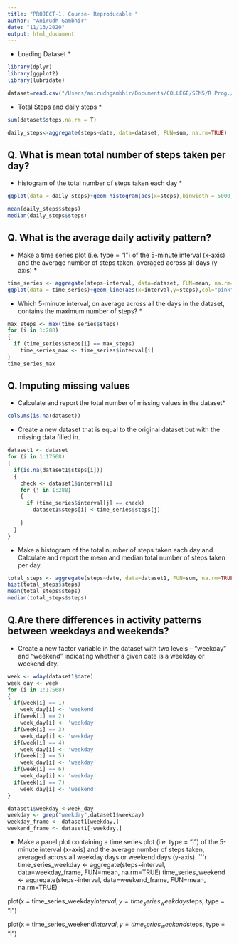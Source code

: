 ```yaml
---
title: "PROJECT-1, Course- Reproducable "
author: "Anirudh Gambhir"
date: "11/13/2020"
output: html_document
---
```


* Loading Dataset *
```r
library(dplyr)
library(ggplot2)
library(lubridate)

dataset=read.csv("/Users/anirudhgambhir/Documents/COLLEGE/SEM5/R Prog./Datasets/Coursera Datasets/activity.csv")

```
* Total Steps and daily steps *
```r
sum(dataset$steps,na.rm = T)

daily_steps<-aggregate(steps~date, data=dataset, FUN=sum, na.rm=TRUE)
```

Q. What is mean total number of steps taken per day?
-------------------------------------------------

* histogram of the total number of steps taken each day *
```r
ggplot(data = daily_steps)+geom_histogram(aes(x=steps),binwidth = 5000,fill='orange',col='red')+labs(x="Number of Steps",y="Frequency",title = "Number of Steps taken each day")
```


```r
mean(daily_steps$steps)
median(daily_steps$steps)

```
    
Q. What is the average daily activity pattern?
-------------------------------------------

* Make a time series plot (i.e. type = "l") of the 5-minute interval (x-axis) and the average number of steps taken, averaged across all days (y-axis) *

```r
time_series <- aggregate(steps~interval, data=dataset, FUN=mean, na.rm=TRUE)
ggplot(data = time_series)+geom_line(aes(x=interval,y=steps),col="pink")+labs(x="Time Interval",y="Number of Steps",title = "Time Series Graph")+theme_bw()

```

* Which 5-minute interval, on average across all the days in the dataset, contains the maximum number of steps? *
```r
max_steps <- max(time_series$steps)
for (i in 1:288) 
{
  if (time_series$steps[i] == max_steps)
    time_series_max <- time_series$interval[i]
}
time_series_max
```

Q. Imputing missing values
-----------------------

* Calculate and report the total number of missing values in the dataset*
```r
colSums(is.na(dataset))
```

* Create a new dataset that is equal to the original dataset but with the missing data filled in.

```r
dataset1 <- dataset
for (i in 1:17568) 
{
  if(is.na(dataset1$steps[i])) 
  { 
    check <- dataset1$interval[i]
    for (j in 1:288)
    {
      if (time_series$interval[j] == check) 
        dataset1$steps[i] <-time_series$steps[j] 
      
    }
  }
}
```

* Make a histogram of the total number of steps taken each day and Calculate and report the mean and median total number of steps taken per day. 
```r
total_steps <- aggregate(steps~date, data=dataset1, FUN=sum, na.rm=TRUE)
hist(total_steps$steps)
mean(total_steps$steps)
median(total_steps$steps)

```

Q.Are there differences in activity patterns between weekdays and weekends?
---------------------------------------------------------------------------

* Create a new factor variable in the dataset with two levels – “weekday” and “weekend” indicating whether a given date is a weekday or weekend day.
```r
week <- wday(dataset1$date)
week_day <- week
for (i in 1:17568)
{
  if(week[i] == 1)
    week_day[i] <- 'weekend'
  if(week[i] == 2)
    week_day[i] <- 'weekday'
  if(week[i] == 3)
    week_day[i] <- 'weekday'
  if(week[i] == 4)
    week_day[i] <- 'weekday'
  if(week[i] == 5)
    week_day[i] <- 'weekday'
  if(week[i] == 6)
    week_day[i] <- 'weekday'
  if(week[i] == 7)
    week_day[i] <- 'weekend'
}

dataset1$weekday <-week_day
weekday <- grep("weekday",dataset1$weekday)
weekday_frame <- dataset1[weekday,]
weekend_frame <- dataset1[-weekday,]
```


* Make a panel plot containing a time series plot (i.e. type = "l") of the 5-minute interval (x-axis) and the average number of steps taken, averaged across all weekday days or weekend days (y-axis). 
```r
time_series_weekday <- aggregate(steps~interval, data=weekday_frame, FUN=mean, na.rm=TRUE)
time_series_weekend <- aggregate(steps~interval, data=weekend_frame, FUN=mean, na.rm=TRUE)

plot(x = time_series_weekday$interval, y = time_series_weekday$steps, type = "l")

plot(x = time_series_weekend$interval, y = time_series_weekend$steps, type = "l")

